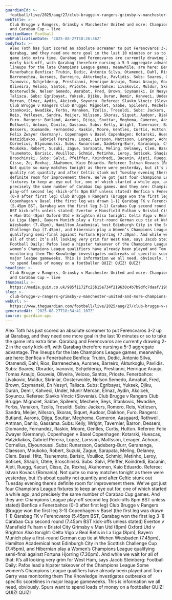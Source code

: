 ```yaml
---
guardianId: >-
  football/live/2025/aug/27/club-brugge-v-rangers-grimsby-v-manchester-united-and-more-champions-league-and-carabao-cup-live
webTitle: >-
  Club Brugge v Rangers, Grimsby v Manchester United and more: Champions League
  and Carabao Cup – live
sectionName: Football
webPublicationDate: '2025-08-27T18:26:36Z'
bodyText: >-
  Alex Toth has just scored an absolute screamer to put Ferencvaros 3-2 up at
  Qarabag, and they need one more goal in the last 10 minutes or so to take the
  game into extra time. Qarabag and Ferencvaros are currently drawing 2-2 in the
  early kick-off, with Qarabag therefore nursing a 5-3 aggregate advantage. The
  lineups for the late Champions League games, meanwhile, are here: Benfica v
  Fenerbahce Benfica: Trubin, Dedic, Antonio Silva, Otamendi, Dahl, Rios,
  Barrenechea, Aursnes, Barreiro, Akturkoglu, Pavlidis. Subs: Soares, Obrador,
  Ivanovic, Schjelderup, Prestianni, Henrique Araujo, Tomas Araujo, Gouveia,
  Oliveira, Veloso, Santos, Prioste. Fenerbahce: Livakovic, Muldur, Skriniar,
  Oosterwolde, Nelson Semedo, Amrabat, Fred, Brown, Szymanski, En Nesyri,
  Talisca. Subs: Egribayat, Yuksek, Djiku, Duran, Demir, Kahveci, Under, Munir
  Mercan, Elmaz, Aydin, Akcicek, Soyuncu. Referee: Slavko Vincic (Slovenia).
  Club Brugge v Rangers Club Brugge: Mignolet, Sabbe, Spileers, Mechele, Seys,
  Stankovic, Nwadike, Forbs, Vanaken, Tzolis, Tresoldi. Subs: Jackers, Romero,
  Reis, Vetlesen, Sandra, Meijer, Nilsson, Skoras, Siquet, Audoor, Diakhon,
  Furo. Rangers: Butland, Aarons, Djiga, Souttar, Meghoma, Cameron, Aasgaard,
  Rothwell, Antman, Danilo, Gassama. Subs: Kelly, Wright, Tavernier, Barron,
  Dessers, Diomande, Fernandez, Raskin, Moore, Gentles, Curtis, Hutton. Referee:
  Felix Zwayer (Germany). Copenhagen v Basel Copenhagen: Kotarski, Huescas,
  Hatzidiakos, Gabriel Pereira, Lopez, Larsson, Mattsson, Lerager, Achouri,
  Cornelius, Elyounoussi. Subs: Runarsson, Gadeberg-Burr, Garananga, Claesson,
  Moukoko, Robert, Suzuki, Zague, Sarapata, Meling, Delaney, Clem. Basel: Hitz,
  Tsunemoto, Barisic, Vouilloz, Schmid, Metinho, Leroy, Soticek, Shaqiri, Otele,
  Broschinski. Subs: Salvi, Pfeiffer, Koindredi, Bacanin, Ajeti, Ruegg, Kacuri,
  Cisse, Ze, Rexhaj, Akahomen, Kaio Eduardo. Referee: Istvan Kovacs (Romania).
  Not quite so many matches tonight as there were yesterday, but it’s about
  quality not quantity and after Celtic stunk out Tuesday evening there’s
  definite room for improvement there. We’ve got just four Champions League
  fixtures to keep an eye out for, one of which started a while ago, and
  precisely the same number of Carabao Cup games. And they are: Champions League
  play-off second leg (kick-offs 8pm BST unless stated) Benfica v Fenerbahce
  (0-0 after first leg) Club Brugge v Rangers (Brugge won the first leg 3-1)
  Copenhagen v Basel (the first leg was drawn 1-1) Qarabag FK v Ferencvaros
  (5.45pm BST, Qarabag won the first leg 3-1) Carabao Cup second round (7.45pm
  BST kick-offs unless stated) Everton v Mansfield Fulham v Bristol City Grimsby
  v Man Utd (8pm) Oxford Utd v Brighton Also tonight: Celta Vigo v Real Betis in
  La Liga (8pm), Bayern Munich play a first-round German cup tie at Wehen
  Wiesbaden (7.45pm), Hamilton Academical host Edinburgh City in the Scottish
  Challenge Cup (7.45pm), and Hibernian play a Women’s Champions League
  qualifying semi-final against Fortuna Hjorring (7.30pm). And while we wait for
  all of that: It’s all looking very grim for West Ham, says Jacob Steinberg:
  Football Daily: Pafos lead a hipster takeover of the Champions League Some
  women’s Champions League qualifiers have already been played and Tom Garry was
  monitoring them The Knowledge investigates outbreaks of specific scorelines in
  major league gameweeks. This is information we all need, obviously. Spurs want
  to spend loads of money on a footballer QUIZ! QUIZ! QUIZ!
headline: >-
  Club Brugge v Rangers, Grimsby v Manchester United and more: Champions League
  and Carabao Cup – live
thumbnail: >-
  https://media.guim.co.uk/985f1172fc25b15e734f219630c4b7b9dfc7daaf/190_0_4136_3311/500.jpg
slug: >-
  club-brugge-v-rangers-grimsby-v-manchester-united-and-more-champions-league-and-carabao-cup-live
webUrl: >-
  https://www.theguardian.com/football/live/2025/aug/27/club-brugge-v-rangers-grimsby-v-manchester-united-and-more-champions-league-and-carabao-cup-live
generatedAt: '2025-08-27T18:34:41.107Z'
source: guardian-api
---
```

Alex Toth has just scored an absolute screamer to put Ferencvaros 3-2 up at Qarabag, and they need one more goal in the last 10 minutes or so to take the game into extra time. Qarabag and Ferencvaros are currently drawing 2-2 in the early kick-off, with Qarabag therefore nursing a 5-3 aggregate advantage. The lineups for the late Champions League games, meanwhile, are here: Benfica v Fenerbahce Benfica: Trubin, Dedic, Antonio Silva, Otamendi, Dahl, Rios, Barrenechea, Aursnes, Barreiro, Akturkoglu, Pavlidis. Subs: Soares, Obrador, Ivanovic, Schjelderup, Prestianni, Henrique Araujo, Tomas Araujo, Gouveia, Oliveira, Veloso, Santos, Prioste. Fenerbahce: Livakovic, Muldur, Skriniar, Oosterwolde, Nelson Semedo, Amrabat, Fred, Brown, Szymanski, En Nesyri, Talisca. Subs: Egribayat, Yuksek, Djiku, Duran, Demir, Kahveci, Under, Munir Mercan, Elmaz, Aydin, Akcicek, Soyuncu. Referee: Slavko Vincic (Slovenia). Club Brugge v Rangers Club Brugge: Mignolet, Sabbe, Spileers, Mechele, Seys, Stankovic, Nwadike, Forbs, Vanaken, Tzolis, Tresoldi. Subs: Jackers, Romero, Reis, Vetlesen, Sandra, Meijer, Nilsson, Skoras, Siquet, Audoor, Diakhon, Furo. Rangers: Butland, Aarons, Djiga, Souttar, Meghoma, Cameron, Aasgaard, Rothwell, Antman, Danilo, Gassama. Subs: Kelly, Wright, Tavernier, Barron, Dessers, Diomande, Fernandez, Raskin, Moore, Gentles, Curtis, Hutton. Referee: Felix Zwayer (Germany). Copenhagen v Basel Copenhagen: Kotarski, Huescas, Hatzidiakos, Gabriel Pereira, Lopez, Larsson, Mattsson, Lerager, Achouri, Cornelius, Elyounoussi. Subs: Runarsson, Gadeberg-Burr, Garananga, Claesson, Moukoko, Robert, Suzuki, Zague, Sarapata, Meling, Delaney, Clem. Basel: Hitz, Tsunemoto, Barisic, Vouilloz, Schmid, Metinho, Leroy, Soticek, Shaqiri, Otele, Broschinski. Subs: Salvi, Pfeiffer, Koindredi, Bacanin, Ajeti, Ruegg, Kacuri, Cisse, Ze, Rexhaj, Akahomen, Kaio Eduardo. Referee: Istvan Kovacs (Romania). Not quite so many matches tonight as there were yesterday, but it’s about quality not quantity and after Celtic stunk out Tuesday evening there’s definite room for improvement there. We’ve got just four Champions League fixtures to keep an eye out for, one of which started a while ago, and precisely the same number of Carabao Cup games. And they are: Champions League play-off second leg (kick-offs 8pm BST unless stated) Benfica v Fenerbahce (0-0 after first leg) Club Brugge v Rangers (Brugge won the first leg 3-1) Copenhagen v Basel (the first leg was drawn 1-1) Qarabag FK v Ferencvaros (5.45pm BST, Qarabag won the first leg 3-1) Carabao Cup second round (7.45pm BST kick-offs unless stated) Everton v Mansfield Fulham v Bristol City Grimsby v Man Utd (8pm) Oxford Utd v Brighton Also tonight: Celta Vigo v Real Betis in La Liga (8pm), Bayern Munich play a first-round German cup tie at Wehen Wiesbaden (7.45pm), Hamilton Academical host Edinburgh City in the Scottish Challenge Cup (7.45pm), and Hibernian play a Women’s Champions League qualifying semi-final against Fortuna Hjorring (7.30pm). And while we wait for all of that: It’s all looking very grim for West Ham, says Jacob Steinberg: Football Daily: Pafos lead a hipster takeover of the Champions League Some women’s Champions League qualifiers have already been played and Tom Garry was monitoring them The Knowledge investigates outbreaks of specific scorelines in major league gameweeks. This is information we all need, obviously. Spurs want to spend loads of money on a footballer QUIZ! QUIZ! QUIZ!
